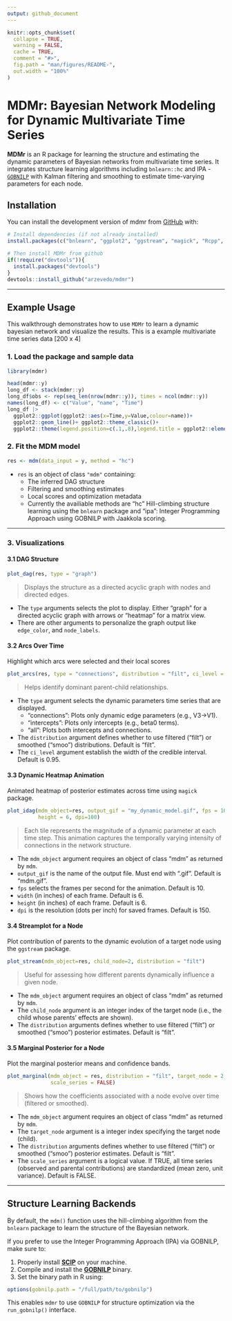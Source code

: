 ```yaml
---
output: github_document
---
```


```r
knitr::opts_chunk$set(
  collapse = TRUE,
  warning = FALSE,
  cache = TRUE,
  comment = "#>",
  fig.path = "man/figures/README-",
  out.width = "100%"
)
```

# MDMr: Bayesian Network Modeling for Dynamic Multivariate Time Series

**MDMr** is an R package for learning the structure and estimating the dynamic parameters of Bayesian networks from multivariate time series. It integrates structure learning algorithms including `bnlearn::hc` and IPA - [`GOBNILP`](https://bitbucket.org/jamescussens/gobnilp/src/master/) with Kalman filtering and smoothing to estimate time-varying parameters for each node.

## Installation

You can install the development version of mdmr from [GitHub](https://github.com/arzevedo/mdmr) with:

``` r
# Install dependencies (if not already installed)
install.packages(c("bnlearn", "ggplot2", "ggstream", "magick", "Rcpp", "reticulate"))

# Then install MDMr from github
if(!require("devtools")){
  install.packages("devtools") 
}
devtools::install_github("arzevedo/mdmr")
```

---

## Example Usage

This walkthrough demonstrates how to use `MDMr` to learn a dynamic bayesian network and visualize the results. This is a example multivariate time series data [200 x 4]

### 1. Load the package and sample data

```r
library(mdmr)
```

```r
head(mdmr::y)
long_df <- stack(mdmr::y)
long_df$obs <- rep(seq_len(nrow(mdmr::y)), times = ncol(mdmr::y))
names(long_df) <- c("Value", "name", "Time")
long_df |> 
  ggplot2::ggplot(ggplot2::aes(x=Time,y=Value,colour=name))+
  ggplot2::geom_line()+ ggplot2::theme_classic()+
  ggplot2::theme(legend.position=c(.1,.8),legend.title = ggplot2::element_blank())
```

### 2. Fit the MDM model

```r
res <- mdm(data_input = y, method = "hc")
```

- `res` is an object of class `"mdm"` containing:
  - The inferred DAG structure
  - Filtering and smoothing estimates
  - Local scores and optimization metadata
  - Currently the availiable methods are "hc" Hill-climbing structure learning using the `bnlearn` package and "ipa": Integer Programming Approach using GOBNILP with Jaakkola scoring.

---

### 3. Visualizations

#### 3.1 DAG Structure

```r
plot_dag(res, type = "graph")
```

> Displays the structure as a directed acyclic graph with nodes and directed edges.

- The `type` arguments selects the plot to display. Either "graph" for a directed acyclic graph with arrows or "heatmap" for a matrix view.
- There are other arguments to personalize the graph output like `edge_color`, and `node_labels`.


#### 3.2 Arcs Over Time

Highlight which arcs were selected and their local scores

```r
plot_arcs(res, type = "connections", distribution = "filt", ci_level = 0.95)
```

> Helps identify dominant parent-child relationships.

- The `type` argument selects the dynamic parameters time series that are displayed.
  - "connections": Plots only dynamic edge parameters (e.g., V3->V1).
  - "intercepts": Plots only intercepts (e.g., beta0 terms).
  - "all": Plots both intercepts and connections.

- The `distribution` argument	defines whether to use filtered ("filt") or smoothed ("smoo") distributions. Default is "filt".
- The `ci_level` argument establish the width of the credible interval. Default is 0.95.


#### 3.3 Dynamic Heatmap Animation

Animated heatmap of posterior estimates across time using `magick` package.

```r
plot_idag(mdm_object=res, output_gif = "my_dynamic_model.gif", fps = 10, width = 6,
          height = 6, dpi=100)
```


> Each tile represents the magnitude of a dynamic parameter at each time step. This animation captures the temporally varying intensity of connections in the network structure.

- The `mdm_object` argument requires an object of class "mdm" as returned by `mdm`.
- `output_gif` is the name of the output file. Must end with ".gif". Default is "mdm.gif".
- `fps` selects the frames per second for the animation. Default is 10.
- `width` (in inches) of each frame. Default is 6.
- `height` (in inches) of each frame. Default is 6.
- `dpi` is the resolution (dots per inch) for saved frames. Default is 150.


#### 3.4 Streamplot for a Node

Plot contribution of parents to the dynamic evolution of a target node using the `ggstream` package.

```r
plot_stream(mdm_object=res, child_node=2, distribution = "filt")
```

> Useful for assessing how different parents dynamically influence a given node.

- The `mdm_object` argument requires an object of class "mdm" as returned by `mdm`.
- The `child_node` argument is an integer index of the target node (i.e., the child whose parents' effects are shown).
- The `distribution` arguments defines whether to use filtered ("filt") or smoothed ("smoo") posterior estimates. Default is "filt".

#### 3.5 Marginal Posterior for a Node

Plot the marginal posterior means and confidence bands.

```r
plot_marginal(mdm_object = res, distribution = "filt", target_node = 2,
              scale_series = FALSE)
```

> Shows how the coefficients associated with a node evolve over time (filtered or smoothed).

- The `mdm_object` argument requires an object of class "mdm" as returned by `mdm`.
- The `target_node` argument is a integer index specifying the target node (child).
- The `distribution` arguments defines whether to use filtered ("filt") or smoothed ("smoo") posterior estimates. Default is "filt".
- The `scale_series` argument is a logical value. If TRUE, all time series (observed and parental contributions) are standardized (mean zero, unit variance). Default is FALSE.

---

## Structure Learning Backends

By default, the `mdm()` function uses the hill-climbing algorithm from the `bnlearn` package to learn the structure of the Bayesian network.

If you prefer to use the Integer Programming Approach (IPA) via GOBNILP, make sure to:

1. Properly install [**SCIP**](https://www.scipopt.org/) on your machine.
2. Compile and install the [**GOBNILP**](https://bitbucket.org/jamescussens/gobnilp/src/master/) binary.
3. Set the binary path in R using:

```r
options(gobnilp.path = "/full/path/to/gobnilp")
```

This enables `mdmr` to use `GOBNILP` for structure optimization via the `run_gobnilp()` interface.